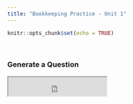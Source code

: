 ```yaml
---
title: "Bookkeeping Practice - Unit 1"
---
```


```r
knitr::opts_chunk$set(echo = TRUE)
```

&nbsp;

### Generate a Question

<iframe src ="https://mystruth.shinyapps.io/Unit1/" height=43px width=225px />

```r
knitr::include_app("https://mystruth.shinyapps.io/Unit1/",
                   height = "42px")
```

The file will automatically download when complete.\
Please be patient when generating! - It can take up to 60 seconds per download


&nbsp;

### Pre-Generated Questions

Clicking the below links rewrites the current page so I recommend opening the links in a new tab

[Pre-Generated Question 1](Unit1Pregens/RevisionQuestion (1).pdf)

[Pre-Generated Question 2](Unit1Pregens/RevisionQuestion (2).pdf)

[Pre-Generated Question 3](Unit1Pregens/RevisionQuestion (3).pdf)

[Pre-Generated Question 4](Unit1Pregens/RevisionQuestion (4).pdf)

[Pre-Generated Question 5](Unit1Pregens/RevisionQuestion (5).pdf)

[Pre-Generated Question 6](Unit1Pregens/RevisionQuestion (6).pdf)

[Pre-Generated Question 7](Unit1Pregens/RevisionQuestion (7).pdf)

[Pre-Generated Question 8](Unit1Pregens/RevisionQuestion (8).pdf)

[Pre-Generated Question 9](Unit1Pregens/RevisionQuestion (9).pdf)

[Pre-Generated Question 10](Unit1Pregens/RevisionQuestion (10).pdf)

&nbsp;

